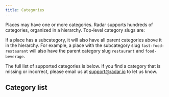 ```yaml
---
title: Categories
---
```



Places may have one or more categories. Radar supports hundreds of categories, organized in a hierarchy. Top-level category slugs are:

<TopLevelCategories />

If a place has a subcategory, it will also have all parent categories above it in the hierarchy. For example, a place with the subcategory slug `fast-food-restaurant` will also have the parent category slug `restaurant` and `food-beverage`.

The full list of supported categories is below. If you find a category that is missing or incorrect, please email us at <a href="mailto:support@radar.io">support@radar.io</a> to let us know.

## Category list

<CategoriesTable />